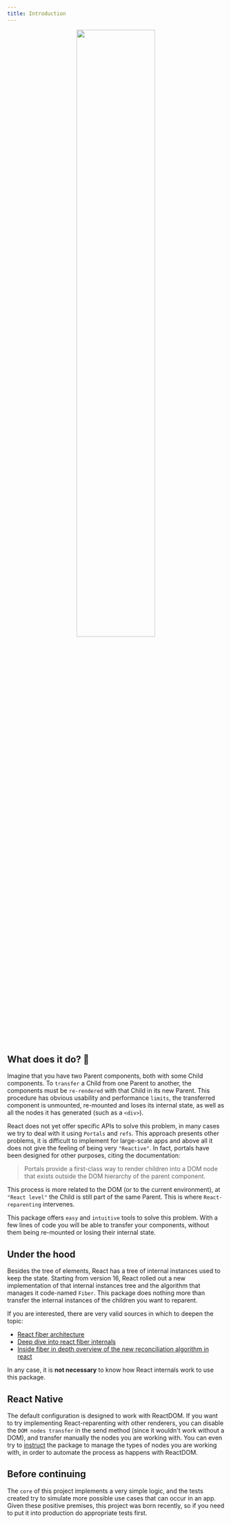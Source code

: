 ```yaml
---
title: Introduction
---
```



<div align="center">
  <img src={useBaseUrl('gifs/reparenting.gif')} width="60%" />
</div>

## What does it do? 🤨

Imagine that you have two Parent components, both with some Child components. To `transfer` a Child from one Parent to another, the components must be `re-rendered` with that Child in its new Parent. This procedure has obvious usability and performance `limits`, the transferred component is unmounted, re-mounted and loses its internal state, as well as all the nodes it has generated (such as a `<div>`).

React does not yet offer specific APIs to solve this problem, in many cases we try to deal with it using `Portals` and `refs`. This approach presents other problems, it is difficult to implement for large-scale apps and above all it does not give the feeling of being very `"Reactive"`. In fact, portals have been designed for other purposes, citing the documentation:

> Portals provide a first-class way to render children into a DOM node that exists outside the DOM hierarchy of the parent component.

This process is more related to the DOM (or to the current environment), at `"React level"` the Child is still part of the same Parent. This is where `React-reparenting` intervenes.

This package offers `easy` and `intuitive` tools to solve this problem. With a few lines of code you will be able to transfer your components, without them being re-mounted or losing their internal state.

## Under the hood

Besides the tree of elements, React has a tree of internal instances used to keep the state. Starting from version 16, React rolled out a new implementation of that internal instances tree and the algorithm that manages it code-named `Fiber`.
This package does nothing more than transfer the internal instances of the children you want to reparent.

If you are interested, there are very valid sources in which to deepen the topic:

- [React fiber architecture](https://github.com/acdlite/react-fiber-architecture)
- [Deep dive into react fiber internals](https://blog.logrocket.com/deep-dive-into-react-fiber-internals)
- [Inside fiber in depth overview of the new reconciliation algorithm in react](https://medium.com/react-in-depth/inside-fiber-in-depth-overview-of-the-new-reconciliation-algorithm-in-react-e1c04700ef6e)

In any case, it is **not necessary** to know how React internals work to use this package.

## React Native

The default configuration is designed to work with ReactDOM. If you want to try implementing React-reparenting with other renderers, you can disable the `DOM nodes transfer` in the send method (since it wouldn't work without a DOM), and transfer manually the nodes you are working with. You can even try to [instruct](./renderer) the package to manage the types of nodes you are working with, in order to automate the process as happens with ReactDOM.

## Before continuing

The `core` of this project implements a very simple logic, and the tests created try to simulate more possible use cases that can occur in an app.
Given these positive premises, this project was born recently, so if you need to put it into production do appropriate tests first.
